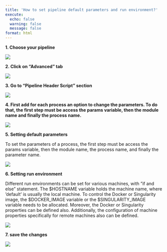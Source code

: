 ---
title: 'How to set pipeline default parameters and run environment?'
execute:
  echo: false
  warning: false
  message: false
format: html
---
**1. Choose your pipeline**

![](https://ajeuwbhvhr.cloudimg.io/colony-recorder.s3.amazonaws.com/files/2023-08-15/9bdfd2d7-7273-44b7-af12-945a14a7ab9c/screenshot.png?tl_px=0,0&br_px=859,481&force_format=png&width=560.0)

**2. Click on "Advanced" tab**

![](https://ajeuwbhvhr.cloudimg.io/colony-recorder.s3.amazonaws.com/files/2023-08-15/4d81701c-c3b3-48ae-967a-25cee26b04ff/user_cropped_screenshot.jpeg?tl_px=82,0&br_px=1157,600&force_format=png&width=560.0&wat_scale=50&wat=1&wat_opacity=0.7&wat_gravity=northwest&wat_url=https://colony-recorder.s3.us-west-1.amazonaws.com/images/watermarks/FB923C_standard.png&wat_pad=262,121)

**3. Go to "Pipeline Header Script" section **

![](https://ajeuwbhvhr.cloudimg.io/colony-recorder.s3.amazonaws.com/files/2023-08-10/3c5db261-4a39-4483-af28-aacd554dcea1/screenshot.png?tl_px=0,0&br_px=1120,626&force_format=png&width=560.0)

**4. First add for each process an option to change the parameters.
To do that, the first step must be access the params variable, then the module name and finally the process name.**

![](https://ajeuwbhvhr.cloudimg.io/colony-recorder.s3.amazonaws.com/files/2023-08-10/95fc0d9f-812b-4b4e-a063-663dd96738fc/user_cropped_screenshot.jpeg?tl_px=0,0&br_px=823,103&force_format=png&width=560.0)

**5. Setting default parameters**

To set the parameters of a process, the first step must be access the params variable, then the module name, the process name, and finally the parameter name.

![](https://ajeuwbhvhr.cloudimg.io/colony-recorder.s3.amazonaws.com/files/2023-08-10/11c7db77-fca3-4a11-a719-d7bbd1c44583/user_cropped_screenshot.jpeg?tl_px=0,0&br_px=953,281&force_format=png&width=560.0)

**6. Setting run environment**

Different run environments can be set for various machines, with ”if and else” statement. The $HOSTNAME variable holds the machine name, where ’default’ is usually the local machine. To control the Docker or Singularity image, the $DOCKER_IMAGE variable or the $SINGULARITY_IMAGE variable needs to be allocated. Moreover, the Docker or Singularity properties can be defined also. Additionally, the configuration of machine properties specifically for remote machines also can be defined.

![](https://ajeuwbhvhr.cloudimg.io/colony-recorder.s3.amazonaws.com/files/2023-08-10/17a0f813-2b2e-49ba-a431-ccf731c4dfa0/screenshot.jpeg?tl_px=0,0&br_px=561,224&force_format=png&width=560.0)

**7. save the changes**

![](https://ajeuwbhvhr.cloudimg.io/colony-recorder.s3.amazonaws.com/files/2023-08-15/ac4704a2-ebfd-4514-bda2-bf7105552afd/user_cropped_screenshot.jpeg?tl_px=17,0&br_px=1092,600&force_format=png&width=560.0&wat_scale=50&wat=1&wat_opacity=0.7&wat_gravity=northwest&wat_url=https://colony-recorder.s3.us-west-1.amazonaws.com/images/watermarks/FB923C_standard.png&wat_pad=262,71)



